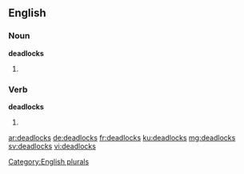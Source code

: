 ==English==

===Noun===
'''deadlocks'''

# {{plural of|deadlock}}

===Verb===
'''deadlocks'''

# {{third-person singular of|deadlock}}

[[Category:English plurals]]

[[ar:deadlocks]]
[[de:deadlocks]]
[[fr:deadlocks]]
[[ku:deadlocks]]
[[mg:deadlocks]]
[[sv:deadlocks]]
[[vi:deadlocks]]